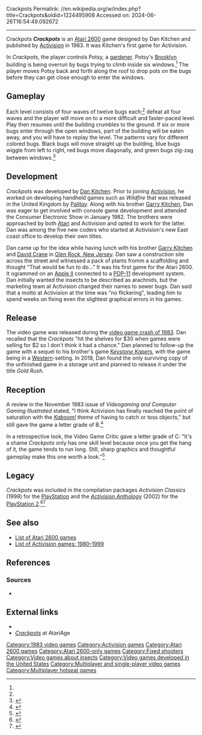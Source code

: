 Crackpots
Permalink: //en.wikipedia.org/w/index.php?title=Crackpots&oldid=1224495908
Accessed on: 2024-06-26T16:54:49.092672



------
Crackpots
{{Short description|1983 video game}}
{{Infobox video game
|title  = Crackpots
|image = crackpots.jpg
|caption=
|developer = [[Activision]]
|publisher = [[Activision]]
|engine =
|platforms = [[Atari 2600]]
|released = May 16, 1983{{citation needed|date=January 2016}}
|genre = [[Fixed shooter]]
|modes = 1-2 players alternating
|designer = Dan Kitchen
}}
'''''Crackpots''''' is an [[Atari 2600]] game designed by Dan Kitchen and published by [[Activision]] in 1983. It was Kitchen's first game for Activision.

In ''Crackpots'', the player controls Potsy, a [[gardener]]. Potsy's [[Brooklyn]] building is being overrun by bugs trying to climb inside six windows.<ref name=manual/> The player moves Potsy back and forth along the roof to drop pots on the bugs before they can get close enough to enter the windows.

==Gameplay==
Each level consists of four waves of twelve bugs each;<ref name=manual/> defeat all four waves and the player will move on to a more difficult and faster-paced level. Play then resumes until the building crumbles to the ground. If six or more bugs enter through the open windows, part of the building will be eaten away, and you will have to replay the level. The patterns vary for different colored bugs. Black bugs will move straight up the building, blue bugs wiggle from left to right, red bugs move diagonally, and green bugs zig-zag between windows.<ref>{{Cite web|url=https://www.atariage.com/software_page.html?SoftwareLabelID=111|title=AtariAge - Atari 2600 - Crackpots (Activision)|website=www.atariage.com|access-date=2016-09-01|archive-date=2016-09-17|archive-url=https://web.archive.org/web/20160917160021/https://www.atariage.com/software_page.html?SoftwareLabelID=111|url-status=dead}}</ref>

==Development==
''Crackpots'' was developed by [[Dan Kitchen]]. Prior to joining [[Activision]], he worked on developing handheld games such as ''Wildfire'' that was released in the United Kingdom by [[Palitoy]]. Along with his brother [[Garry Kitchen]], Dan was eager to get involved with console game development and attended the Consumer Electronic Show in January 1982. The brothers were approached by both [[Atari, Inc.|Atari]] and Activision and opted to work for the latter. Dan was among the five new coders who started at Activision's new East coast office to develop their own titles.{{sfn|Drury|2020|p=34}}

Dan came up for the idea while having lunch with his brother [[Garry Kitchen]] and [[David Crane (programmer)|David Crane]] in [[Glen Rock, New Jersey]]. Dan saw a construction site across the street and witnessed a pack of plants fromm a scaffolding and thought "That would be fun to do..."{{sfn|Drury|2020|p=34}} It was his first game for the Atari 2600. It ogrammed on an [[Apple II]] connected to a [[PDP-11]] development system.{{sfn|Drury|2020|p=34}} Dan initially wanted the insects to be described as arachnids, but the marketing team at Activision changed their names to sewer bugs.{{sfn|Drury|2020|p=34}} Dan said that a motto at Activision at the time was "no flickering", leading him to spend weeks on fixing even the slightest graphical errors in his games.{{sfn|Drury|2020|p=35}}

==Release==
The video game was released during the [[video game crash of 1983]]. Dan recalled that the ''Crackpots'' "hit the shelves for $30 when games were selling for $2 so I don't think it had a chance."{{sfn|Drury|2020|p=35}} Dan planned to follow-up the game with a sequel to his brother's game ''[[Keystone Kapers]]'', with the game being in a [[Western (genre)|Western]]-setting. In 2018, Dan found the only surviving copy of the unfinished game in a storage unit and planned to release it under the title ''Gold Rush''.{{sfn|Drury|2020|p=35}} 

==Reception==
A review in the November 1983 issue of ''Videogaming and Computer Gaming Illustrated'' stated, "I think Activision has finally  reached the point of saturation with the ''[[Kaboom! (video game)|Kaboom!]]'' theme of having to catch or toss objects," but still gave the game a letter grade of B.<ref>{{cite journal |last1=Clark |first1=Jim |title=Crackpots |journal=Videogaming and Computer Gaming Illustrated |date=November 1983 |page=12 |url=https://archive.org/details/Videogaming_and_Computer_Gaming_Illustrated_1983-11_Ion_International_US/page/n11?q=activision+crackpots}}</ref>

In a retrospective look, the Video Game Critic gave a letter grade of C: "It's a shame ''Crackpots'' only has one skill level because once you get the hang of it, the game tends to run long. Still, sharp graphics and thoughtful gameplay make this one worth a look."<ref>{{cite web |title=Crackpots |url=https://videogamecritic.com/2600cc.htm |website=The Video Game Critic}}</ref>

==Legacy==
''Crackpots'' was included in the compilation packages ''Activision Classics'' (1998) for the [[PlayStation]] and the ''[[Activision Anthology]]'' (2002) for the [[PlayStation 2]].<ref>{{cite web|url=http://ca.ign.com/articles/1998/09/30/activision-classics|work=[[IGN]]|title=Activision Classics|date=September 29, 1998|accessdate=August 19, 2013|author=Harris, Craig}}</ref><ref>{{cite web|url=http://ca.ign.com/articles/2002/11/21/activision-anthology-2|work=[[IGN]]|title=Activision Anthology|date=November 21, 2002|accessdate=August 19, 2013|author=Dunham, Jeremy}}</ref>

==See also==
{{Portal|Video games|1980s}}
*[[List of Atari 2600 games]]
*[[List of Activision games: 1980–1999]]

==References==
{{Reflist|refs=
<ref name="manual">{{cite web |title=Crackpots Manual |url=https://archive.org/details/Crackpots_1983_Activision |website=archive.org |publisher=Activision |date=1983}}</ref>
}}

===Sources===
* {{cite magazine|magazine=[[Retro Gamer]]|issue=203|publisher=Future Publishing|year=2020|title=The Making of Crackpots|last=Drury|first=Paul}}

==External links==
*{{atarimania|id=7268}}
*[https://web.archive.org/web/20080430083638/http://www.atariage.com/software_page.html?SoftwareLabelID=111 ''Crackpots''] at AtariAge

[[Category:1983 video games]]
[[Category:Activision games]]
[[Category:Atari 2600 games]]
[[Category:Atari 2600-only games]]
[[Category:Fixed shooters]]
[[Category:Video games about insects]]
[[Category:Video games developed in the United States]]
[[Category:Multiplayer and single-player video games]]
[[Category:Multiplayer hotseat games]]